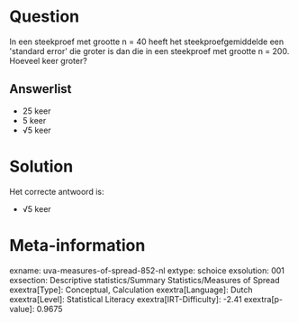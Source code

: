 Question
========

In een steekproef met grootte n = 40 heeft het steekproefgemiddelde een
\'standard error\' die groter is dan die in een steekproef met grootte n
= 200. Hoeveel keer groter?


Answerlist
----------

* 25 keer
* 5 keer
* √5 keer

Solution
========

Het correcte antwoord is: 

* √5 keer

Meta-information
================
exname: uva-measures-of-spread-852-nl
extype: schoice
exsolution: 001
exsection: Descriptive statistics/Summary Statistics/Measures of Spread
exextra[Type]: Conceptual, Calculation
exextra[Language]: Dutch
exextra[Level]: Statistical Literacy
exextra[IRT-Difficulty]: -2.41
exextra[p-value]: 0.9675
